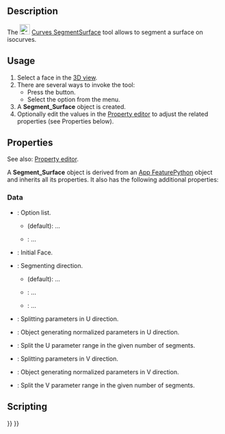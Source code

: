 <languages/>
<translate>

<!--T:1-->
{{Docnav
|[[Curves_GordonSurface|GordonSurface]]
|[[Curves_CompressionSpring|CompressionSpring]]
|[[Curves_Workbench|Curves]]
|IconL=Curves_GordonSurface.svg
|IconR=Curves_CompressionSpring.svg
|IconC=Curves_workbench_icon.svg
}}

<!--T:2-->
{{GuiCommand
|Name=Curves SegmentSurface
|MenuLocation=Surfaces → Segment surface
|Workbenches=[[Curves_Workbench|Curves]]
}}

==Description== <!--T:3-->

<!--T:4-->
The [[Image:Curves_SegmentSurface.svg|24px]] [[Curves_SegmentSurface|Curves SegmentSurface]] tool allows to segment a surface on isocurves.

==Usage== <!--T:5-->

<!--T:6-->
# Select a face in the [[3D_view|3D view]].
# There are several ways to invoke the tool:
#* Press the {{Button|[[Image:Curves_SegmentSurface.svg|16px]] [[Curves_SegmentSurface|Segment surface]]}} button.
#* Select the {{MenuCommand|Surfaces → [[Image:Curves_SegmentSurface.svg|16px]] Segment surface}} option from the menu.
# A '''Segment_Surface''' object is created.
# Optionally edit the values in the [[Property_editor|Property editor]] to adjust the related properties (see Properties below).

==Properties== <!--T:9-->

<!--T:12-->
See also: [[Property_editor|Property editor]].

<!--T:13-->
A '''Segment_Surface''' object is derived from an [[App_FeaturePython|App FeaturePython]] object and inherits all its properties. It also has the following additional properties:

===Data=== <!--T:14-->

<!--T:15-->
{{TitleProperty|Base}}

<!--T:16-->
* {{PropertyData|Option|Enumeration}}: Option list.
** {{Value|Custom}} (default): ...
** {{Value|Auto}}: ...
* {{PropertyData|Source|LinkSub}}: Initial Face.

<!--T:17-->
{{TitleProperty|Option Auto}}

<!--T:18-->
* {{PropertyData|Direction|Enumeration}}: Segmenting direction.
** {{Value|U}} (default): ...
** {{Value|V}}: ...
** {{Value|Both}}: ...

<!--T:19-->
{{TitleProperty|UDirection}}

<!--T:20-->
* {{PropertyData|Knots U|FloatList}}: Splitting parameters in U direction.
* {{PropertyData|Knots UProvider|Link}}: Object generating normalized parameters in U direction.
* {{PropertyData|Number U|Integer}}: Split the U parameter range in the given number of segments.

<!--T:21-->
{{TitleProperty|VDirection}}

<!--T:22-->
* {{PropertyData|Knots V|FloatList}}: Splitting parameters in V direction.
* {{PropertyData|Knots VProvider|Link}}: Object generating normalized parameters in V direction.
* {{PropertyData|Number V|Integer}}: Split the V parameter range in the given number of segments.

==Scripting== <!--T:10-->


<!--T:11-->
{{Docnav
|[[Curves_GordonSurface|GordonSurface]]
|[[Curves_CompressionSpring|CompressionSpring]]
|[[Curves_Workbench|Curves]]
|IconL=Curves_GordonSurface.svg
|IconR=Curves_CompressionSpring.svg
|IconC=Curves_workbench_icon.svg
}}

</translate>
{{Curves Tools navi{{#translation:}}}}
{{Userdocnavi{{#translation:}}}}